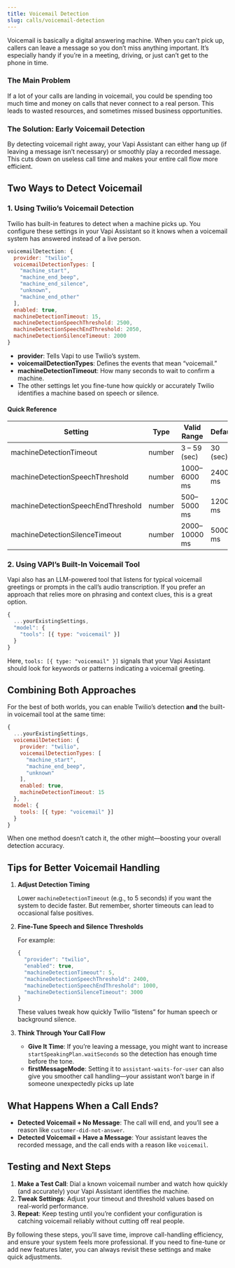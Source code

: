 ```yaml
---
title: Voicemail Detection
slug: calls/voicemail-detection
---
```


Voicemail is basically a digital answering machine. When you can’t pick up, callers can leave a message so you don’t miss anything important. It’s especially handy if you’re in a meeting, driving, or just can’t get to the phone in time.

### **The Main Problem**

If a lot of your calls are landing in voicemail, you could be spending too much time and money on calls that never connect to a real person. This leads to wasted resources, and sometimes missed business opportunities.

### **The Solution: Early Voicemail Detection**

By detecting voicemail right away, your Vapi Assistant can either hang up (if leaving a message isn’t necessary) or smoothly play a recorded message. This cuts down on useless call time and makes your entire call flow more efficient.

## **Two Ways to Detect Voicemail**

### **1. Using Twilio’s Voicemail Detection**

Twilio has built-in features to detect when a machine picks up. You configure these settings in your Vapi Assistant so it knows when a voicemail system has answered instead of a live person.

```jsx
voicemailDetection: {
  provider: "twilio",
  voicemailDetectionTypes: [
    "machine_start",
    "machine_end_beep",
    "machine_end_silence",
    "unknown",
    "machine_end_other"
  ],
  enabled: true,
  machineDetectionTimeout: 15,
  machineDetectionSpeechThreshold: 2500,
  machineDetectionSpeechEndThreshold: 2050,
  machineDetectionSilenceTimeout: 2000
}

```

- **provider**: Tells Vapi to use Twilio’s system.
- **voicemailDetectionTypes**: Defines the events that mean “voicemail.”
- **machineDetectionTimeout**: How many seconds to wait to confirm a machine.
- The other settings let you fine-tune how quickly or accurately Twilio identifies a machine based on speech or silence.

#### Quick Reference

| Setting                            | Type   | Valid Range   | Default  |
| ---------------------------------- | ------ | ------------- | -------- |
| machineDetectionTimeout            | number | 3 – 59 (sec)  | 30 (sec) |
| machineDetectionSpeechThreshold    | number | 1000–6000 ms  | 2400 ms  |
| machineDetectionSpeechEndThreshold | number | 500–5000 ms   | 1200 ms  |
| machineDetectionSilenceTimeout     | number | 2000–10000 ms | 5000 ms  |

### **2. Using VAPI’s Built-In Voicemail Tool**

Vapi also has an LLM-powered tool that listens for typical voicemail greetings or prompts in the call’s audio transcription. If you prefer an approach that relies more on phrasing and context clues, this is a great option.

```jsx
{
  ...yourExistingSettings,
  "model": {
    "tools": [{ type: "voicemail" }]
  }
}

```

Here, `tools: [{ type: "voicemail" }]` signals that your Vapi Assistant should look for keywords or patterns indicating a voicemail greeting.

## **Combining Both Approaches**

For the best of both worlds, you can enable Twilio’s detection **and** the built-in voicemail tool at the same time:

```jsx
{
  ...yourExistingSettings,
  voicemailDetection: {
    provider: "twilio",
    voicemailDetectionTypes: [
      "machine_start",
      "machine_end_beep",
      "unknown"
    ],
    enabled: true,
    machineDetectionTimeout: 15
  },
  model: {
    tools: [{ type: "voicemail" }]
  }
}

```

When one method doesn’t catch it, the other might—boosting your overall detection accuracy.

## **Tips for Better Voicemail Handling**

1. **Adjust Detection Timing**

   Lower `machineDetectionTimeout` (e.g., to 5 seconds) if you want the system to decide faster. But remember, shorter timeouts can lead to occasional false positives.

2. **Fine-Tune Speech and Silence Thresholds**

   For example:

   ```jsx
   {
     "provider": "twilio",
     "enabled": true,
     "machineDetectionTimeout": 5,
     "machineDetectionSpeechThreshold": 2400,
     "machineDetectionSpeechEndThreshold": 1000,
     "machineDetectionSilenceTimeout": 3000
   }

   ```

   These values tweak how quickly Twilio “listens” for human speech or background silence.

3. **Think Through Your Call Flow**
   - **Give It Time**: If you’re leaving a message, you might want to increase `startSpeakingPlan.waitSeconds` so the detection has enough time before the tone.
   - **firstMessageMode**: Setting it to `assistant-waits-for-user` can also give you smoother call handling—your assistant won’t barge in if someone unexpectedly picks up late

## **What Happens When a Call Ends?**

- **Detected Voicemail + No Message**: The call will end, and you’ll see a reason like `customer-did-not-answer`.
- **Detected Voicemail + Have a Message**: Your assistant leaves the recorded message, and the call ends with a reason like `voicemail`.

## **Testing and Next Steps**

1. **Make a Test Call**: Dial a known voicemail number and watch how quickly (and accurately) your Vapi Assistant identifies the machine.
2. **Tweak Settings**: Adjust your timeout and threshold values based on real-world performance.
3. **Repeat**: Keep testing until you’re confident your configuration is catching voicemail reliably without cutting off real people.

By following these steps, you’ll save time, improve call-handling efficiency, and ensure your system feels more professional. If you need to fine-tune or add new features later, you can always revisit these settings and make quick adjustments.
